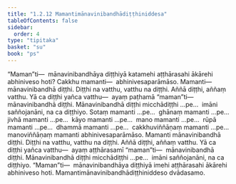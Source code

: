 ```yaml
---
title: "1.2.12 Mamantimānavinibandhādiṭṭhiniddesa"
tableOfContents: false
sidebar:
  order: 4
type: "tipitaka"
basket: "su"
book: "ps"
---
```



<DynamicBreadcrumb />

<Division number="145" book="ps">

<Paragraph number="818" book="ps">
“Maman”ti—  mānavinibandhāya diṭṭhiyā katamehi aṭṭhārasahi ākārehi abhiniveso hoti? Cakkhu mamanti—  abhinivesaparāmāso. Mamanti—  mānavinibandhā diṭṭhi. Diṭṭhi na vatthu, vatthu na diṭṭhi. Aññā diṭṭhi, aññaṃ vatthu. Yā ca diṭṭhi yañca vatthu—  ayaṃ paṭhamā “maman”ti—  mānavinibandhā diṭṭhi. Mānavinibandhā diṭṭhi micchādiṭṭhi …pe…  imāni saññojanāni, na ca diṭṭhiyo.
</Paragraph>

<Paragraph number="819" book="ps">
Sotaṃ mamanti …pe…  ghānaṃ mamanti …pe…  jivhā mamanti …pe…  kāyo mamanti …pe…  mano mamanti …pe…  rūpā mamanti …pe…  dhammā mamanti …pe…  cakkhuviññāṇaṃ mamanti …pe…  manoviññāṇaṃ mamanti abhinivesaparāmāso. Mamanti mānavinibandhā diṭṭhi. Diṭṭhi na vatthu, vatthu na diṭṭhi. Aññā diṭṭhi, aññaṃ vatthu. Yā ca diṭṭhi yañca vatthu—  ayaṃ aṭṭhārasamī “maman”ti—  mānavinibandhā diṭṭhi. Mānavinibandhā diṭṭhi micchādiṭṭhi …pe…  imāni saññojanāni, na ca diṭṭhiyo. “Maman”ti—  mānavinibandhāya diṭṭhiyā imehi aṭṭhārasahi ākārehi abhiniveso hoti.

</Paragraph>
</Division>

<Paragraph number="820" type="center" book="ps">
Mamantimānavinibandhādiṭṭhiniddeso dvādasamo.
</Paragraph>